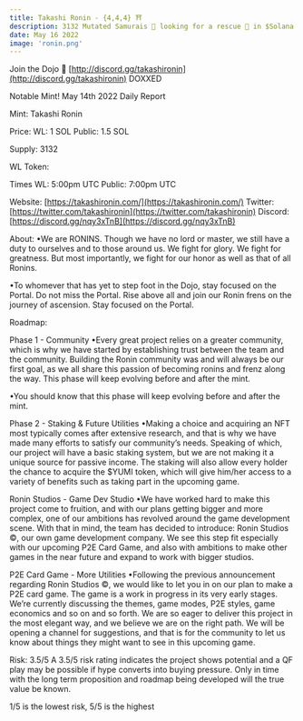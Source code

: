 ```yaml
---
title: Takashi Ronin - {4,4,4} ⛩
description: 3132 Mutated Samurais 👺 looking for a rescue 🛟 in $Solana. Powered by $YUMI. 
date: May 16 2022
image: 'ronin.png'
---
```


Join the Dojo 🏯 [http://discord.gg/takashironin](http://discord.gg/takashironin) DOXXED

Notable Mint!
May 14th 2022 Daily Report 

Mint:
Takashi Ronin

Price:
WL: 1 SOL
Public: 1.5 SOL

Supply: 3132

WL Token: 

Times
WL: 5:00pm UTC
Public: 7:00pm UTC

Website: [https://takashironin.com/](https://takashironin.com/)
Twitter: [https://twitter.com/takashironin](https://twitter.com/takashironin)
Discord: [https://discord.gg/nqy3xTnB](https://discord.gg/nqy3xTnB)


About:
•We are RONINS. Though we have no lord or master, we still have a duty to ourselves and to those around us. We fight for glory. We fight for greatness. But most importantly, we fight for our honor as well as that of all Ronins.

•To whomever that has yet to step foot in the Dojo, stay focused on the Portal. Do not miss the Portal. Rise above all and join our Ronin frens on the journey of ascension. Stay focused on the Portal.

Roadmap:

Phase 1 - Community
•Every great project relies on a greater community, which is why we have started by establishing trust between the team and the community.
Building the Ronin community was and will always be our first goal, as we all share this passion of becoming ronins and frenz along the way. This phase will keep evolving before and after the mint.

•You should know that this phase will keep evolving before and after the mint.

Phase 2 - Staking & Future Utilities
•Making a choice and acquiring an NFT most typically comes after extensive research, and that is why we have made many efforts to satisfy our community’s needs. Speaking of which, our project will have a basic staking system, but we are not making it a unique source for passive income. The staking will also allow every holder the chance to acquire the $YUMI token, which will give him/her access to a variety of benefits such as taking part in the upcoming game.

Ronin Studios - Game Dev Studio
•We have worked hard to make this project come to fruition, and with our plans getting bigger and more complex, one of our ambitions has revolved around the game development scene. With that in mind, the team has decided to introduce: Ronin Studios ©️, our own game development company. We see this step fit especially with our upcoming P2E Card Game, and also with ambitions to make other games in the near future and expand to work with bigger studios.

P2E Card Game - More Utilities
•Following the previous announcement regarding Ronin Studios ©️, we would like to let you in on our plan to make a P2E card game. The game is a work in progress in its very early stages. We’re currently discussing the themes, game modes, P2E styles, game economics and so on and so forth. We are so eager to deliver this project in the most elegant way, and we believe we are on the right path. We will be opening a channel for suggestions, and that is for the community to let us know about things they might want to see in this upcoming game.

Risk: 3.5/5
A 3.5/5 risk rating indicates the project shows potential and a QF play may be possible if hype converts into buying pressure. Only in time with the long term proposition and roadmap being developed will the true value be known.

1/5 is the lowest risk, 5/5 is the highest